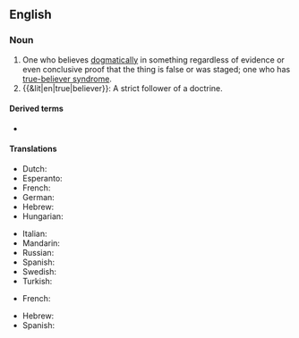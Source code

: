 ==English==

===Noun===
{{en-noun}}

# One who believes [[dogmatic]]ally in something regardless of evidence or even conclusive proof that the thing is false or was staged; one who has [[true-believer syndrome]].
# {{&lit|en|true|believer}}: A strict follower of a doctrine.

====Derived terms====
* {{l|en|true-believer syndrome}}

====Translations====
{{trans-top|strict follower of a doctrine}}
* Dutch: {{t-needed|nl}}
* Esperanto: {{t-needed|eo}}
* French: {{t|fr|vrai croyant|m}}
* German: {{t|de|Rechtgläubiger|m}}
* Hebrew: {{t|he|מאמין בלב שלם|m|tr=maamín belev shalém}}
* Hungarian: {{t-needed|hu}}
{{trans-mid}}
* Italian: {{t-needed|it}}
* Mandarin: {{t-needed|cmn}}
* Russian: {{t+|ru|правове́рный}}
* Spanish: {{t|es|creyente verdadero|m}}
* Swedish: {{t-needed|sv}}
* Turkish: {{t|tr|gerçek iman sahibi kimse}}
{{trans-bottom}}

{{trans-top|one who believes in something dogmatically even if it is proven false; a sufferer of true-believer syndrome}}
* French: {{t|fr|vrai croyant|m}}
{{trans-mid}}
* Hebrew: {{t|he|מאמין אדוק|m|tr=maamín adùk}}
* Spanish: {{t|es|creyente verdadero|m}}
{{trans-bottom}}